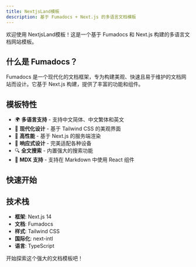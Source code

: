 ```yaml
---
title: NextjsLand模板
description: 基于 Fumadocs + Next.js 的多语言文档模板
---
```


欢迎使用 NextjsLand模板！这是一个基于 Fumadocs 和 Next.js 构建的多语言文档网站模板。

## 什么是 Fumadocs？

Fumadocs 是一个现代化的文档框架，专为构建美观、快速且易于维护的文档网站而设计。它基于 Next.js 构建，提供了丰富的功能和组件。

## 模板特性

- 🌍 **多语言支持** - 支持中文简体、中文繁体和英文
- 🎨 **现代化设计** - 基于 Tailwind CSS 的美观界面
- 🚀 **高性能** - 基于 Next.js 的服务端渲染
- 📱 **响应式设计** - 完美适配各种设备
- 🔍 **全文搜索** - 内置强大的搜索功能
- 📝 **MDX 支持** - 支持在 Markdown 中使用 React 组件

## 快速开始

<Cards>
  <Card title="开始使用" href="/docs/get-started" />
  <Card title="了解功能" href="/docs/features" />
  <Card title="查看组件" href="/docs/components" />
  <Card title="部署指南" href="/docs/deployment" />
</Cards>

## 技术栈

- **框架**: Next.js 14
- **文档**: Fumadocs
- **样式**: Tailwind CSS
- **国际化**: next-intl
- **语言**: TypeScript

开始探索这个强大的文档模板吧！